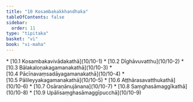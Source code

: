 ```yaml
---
title: "10 Kosambakakkhandhaka"
tableOfContents: false
sidebar:
  order: 11
type: "tipitaka"
basket: "vi"
book: "vi-maha"
---
```



<DynamicBreadcrumb />



<TableOfContents book="vi-maha" section="10">
* [10.1 Kosambakavivādakathā](10/10-1)
* [10.2 Dīghāvuvatthu](10/10-2)
* [10.3 Bālakaloṇakagamanakathā](10/10-3)
* [10.4 Pācīnavaṃsadāyagamanakathā](10/10-4)
* [10.5 Pālileyyakagamanakathā](10/10-5)
* [10.6 Aṭṭhārasavatthukathā](10/10-6)
* [10.7 Osāraṇānujānana](10/10-7)
* [10.8 Saṃghasāmaggīkathā](10/10-8)
* [10.9 Upālisaṃghasāmaggīpucchā](10/10-9)
</TableOfContents>
